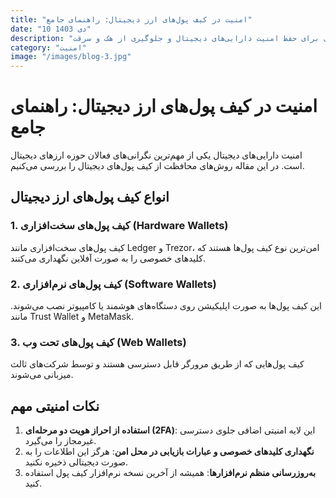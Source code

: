 ```yaml
---
title: "امنیت در کیف پول‌های ارز دیجیتال: راهنمای جامع"
date: "10 دی 1403"
description: "نکات ضروری برای حفظ امنیت دارایی‌های دیجیتال و جلوگیری از هک و سرقت"
category: "امنیت"
image: "/images/blog-3.jpg"
---
```


# امنیت در کیف پول‌های ارز دیجیتال: راهنمای جامع

امنیت دارایی‌های دیجیتال یکی از مهم‌ترین نگرانی‌های فعالان حوزه ارزهای دیجیتال است. در این مقاله روش‌های محافظت از کیف پول‌های دیجیتال را بررسی می‌کنیم.

## انواع کیف پول‌های ارز دیجیتال

### 1. کیف پول‌های سخت‌افزاری (Hardware Wallets)

کیف پول‌های سخت‌افزاری مانند Ledger و Trezor، امن‌ترین نوع کیف پول‌ها هستند که کلیدهای خصوصی را به صورت آفلاین نگهداری می‌کنند.

### 2. کیف پول‌های نرم‌افزاری (Software Wallets)

این کیف پول‌ها به صورت اپلیکیشن روی دستگاه‌های هوشمند یا کامپیوتر نصب می‌شوند. مانند Trust Wallet و MetaMask.

### 3. کیف پول‌های تحت وب (Web Wallets)

کیف پول‌هایی که از طریق مرورگر قابل دسترسی هستند و توسط شرکت‌های ثالث میزبانی می‌شوند.

## نکات امنیتی مهم

1. **استفاده از احراز هویت دو مرحله‌ای (2FA)**: این لایه امنیتی اضافی جلوی دسترسی غیرمجاز را می‌گیرد.
2. **نگهداری کلیدهای خصوصی و عبارات بازیابی در محل امن**: هرگز این اطلاعات را به صورت دیجیتالی ذخیره نکنید.
3. **به‌روزرسانی منظم نرم‌افزارها**: همیشه از آخرین نسخه نرم‌افزار کیف پول استفاده کنید.